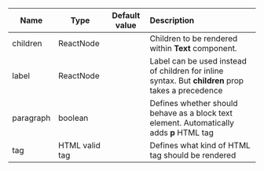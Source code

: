 | Name      | Type           | Default value | Description                                                                                       |
| --------- | -------------- | :-----------: | :------------------------------------------------------------------------------------------------ |
| children  | ReactNode      |               | Children to be rendered within **Text** component.                                                |
| label     | ReactNode      |               | Label can be used instead of children for inline syntax. But **children** prop takes a precedence |
| paragraph | boolean        |               | Defines whether should behave as a block text element. Automatically adds **p** HTML tag          |
| tag       | HTML valid tag |               | Defines what kind of HTML tag should be rendered                                                  |
